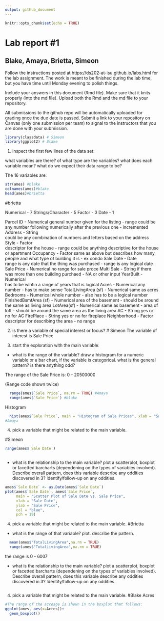 ```yaml
---
output: github_document
---
```


<!-- README.md is generated from README.Rmd. Please edit the README.Rmd file -->


```r
knitr::opts_chunk$set(echo = TRUE)
```

# Lab report #1
## Blake, Amaya, Brietta, Simeon

Follow the instructions posted at https://ds202-at-isu.github.io/labs.html for the lab assignment. The work is meant to be finished during the lab time, but you have time until Monday evening to polish things.

Include your answers in this document (Rmd file). Make sure that it knits properly (into the md file). Upload both the Rmd and the md file to your repository.  

All submissions to the github repo will be automatically uploaded for grading once the due date is passed.
Submit a link to your repository on Canvas (only one submission per team) to signal to the instructors that you are done with your submission.

```r
library(classdata) # Simeon
library(ggplot2) # Blake
```

1. inspect the first few lines of the data set:

what variables are there? of what type are the variables? what does each variable mean? what do we expect their data range to be?


The 16 variables are: 
```r
str(ames) #blake
colnames(ames)#blake
head(ames)#brietta
```

#brietta 

Numerical - 7
Strings/Character - 5
Factor - 3
Date - 1

  Parcel ID - Numerical
    general number given for the listing - range could be any number following numerically after the previous one - incremented
  Address - String   
    could be any combination of numbers and letters based on the address
  Style - Factor  
    descriptor for the house - range could be anything descriptive for the house or apartment
  Occupancy - Factor 
    same as above but describes how many people and what type of building it is - ex condo
  Sale Date - Date  
    range is any date that the thing was purchased - range is any logical date
  Sale Price - Numerical
    no range for sale proce
  Multi Sale -  String
    if there was more than one building purchaed - NA or other input
  YearBuilt - Numerical   
    has to be wihtin a range of years that is logical
  Acres - Numerical
    any number - has to make sense 
  TotalLivingArea (sf) - Numerical
    same as acres
  Bedrooms - Numerical
    whole number - also has to be a logical number
  FinishedBsmtArea (sf) - Numerical
    area of the basement - should be around the same as living area
  LotArea(sf) - Numerical
    same as basement - area of loft - should be around the same area as the living area
  AC - String
    yes or no for AC
  FirePlace - String 
    yes or no for fireplace
  Neighborhood - Factor        
    descriptor for describing the area - no range
    
2. is there a variable of special interest or focus?
# Simeon
  The variable of interest is Sale Price
  
3. start the exploration with the main variable:

  - what is the range of the variable? draw a histogram for a numeric variable or a bar chart, if the variable is categorical. what is the general pattern? is there anything odd?

  The range of the Sale Price is:
  0 - 20500000

(Range code shown twice) 
```r
  range(ames$`Sale Price`, na.rm = TRUE) #Amaya
  range(ames$`Sale Price`) #blake
```

Histogram
```r
  hist(ames$`Sale Price`, main = "Histogram of Sale Prices", xlab = "Sale Price", breaks = 30)
#Amaya
```


4. pick a variable that might be related to the main variable.

#Simeon

```r
range(ames$`Sale Date`)
  
```

  - what is the relationship to the main variable? plot a scatterplot, boxplot or facetted barcharts (dependening on the types of variables involved). Describe overall pattern, does this variable describe any oddities discovered in 3? Identify/follow-up on any oddities.
```r
ames$`Sale Date` <- as.Date(ames$`Sale Date`)
plot(ames$`Sale Date`, ames$`Sale Price`, 
     main = "Scatter Plot of Sale Date vs. Sale Price", 
     xlab = "Sale Date", 
     ylab = "Sale Price", 
     col = "blue", 
     pch = 19)
```


4. pick a variable that might be related to the main variable. 
#Brietta

  - what is the range of that variable? plot. describe the pattern.
  
```r
  mean(ames$"TotalLivingArea",na.rm = TRUE)
  range(ames$"TotalLivingArea",na.rm = TRUE)
```

the range is 0 - 6007


  - what is the relationship to the main variable? plot a scatterplot, boxplot or facetted barcharts (dependening on the types of variables involved). Describe overall pattern, does this variable describe any oddities discovered in 3? Identify/follow-up on any oddities.
```r

```

4. pick a variable that might be related to the main variable.
#Blake
Acres

```r
#The range of the acreage is shown in the boxplot that follows:
ggplot(ames, aes(x=Acres))+
  geom_boxplot()
```

